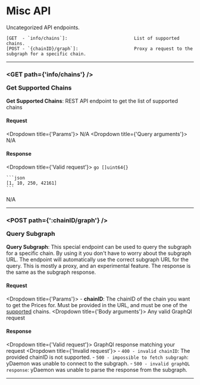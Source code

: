
# Misc API
Uncategorized API endpoints.

```
[GET  - `info/chains`]:                         List of supported chains.
[POST - `{chainID}/graph`]:                     Proxy a request to the subgraph for a specific chain.
```

---------------------------------------------------------------------------------------------------

### <GET path={'info/chains'} /> <p>Get Supported Chains</p>
**Get Supported Chains**: REST API endpoint to get the list of supported chains

#### Request
<Dropdown title={'Params'}>
	N/A
</Dropdown>
<Dropdown title={'Query arguments'}>
	N/A
</Dropdown>

#### Response
<Dropdown title={'Valid request'}>
	```go
	[]uint64{}
	```

	```json
	[1, 10, 250, 42161]
	```
</Dropdown>
<Dropdown title={'Invalid request'}>
	N/A
</Dropdown>

---------------------------------------------------------------------------------------------------

### <POST path={':chainID/graph'} /> <p>Query Subgraph</p>
**Query Subgraph**: This special endpoint can be used to query the subgraph for a specific chain. By using it you don't have to worry about the subgraph URL. The endpoint will automatically use the correct subgraph URL for the query. This is mostly a proxy, and an experimental feature. The response is the same as the subgraph response.

#### Request
<Dropdown title={'Params'}>
	- **chainID**: The chainID of the chain you want to get the Prices for. Must be provided in the URL, and must be one of the [supported](/docs/routes/misc#-get-supported-chains) chains.
</Dropdown>
<Dropdown title={'Body arguments'}>
	Any valid GraphQl request
</Dropdown>

#### Response
<Dropdown title={'Valid request'}>
	GraphQl response matching your request
</Dropdown>
<Dropdown title={'Invalid request'}>
	- `400 - invalid chainID`: The provided chainID is not supported.
	- `500 - impossible to fetch subgraph`: yDaemon was unable to connect to the subgraph.
	- `500 - invalid graphQL response`: yDaemon was unable to parse the response from the subgraph.
</Dropdown>

---------------------------------------------------------------------------------------------------
